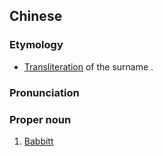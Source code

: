 ==Chinese==
{{zh-forms|gloss=-}}

===Etymology===
* [[transliteration|Transliteration]] of the {{etyl|en|zh}} surname {{m|en|Babbitt}}.

===Pronunciation===
{{zh-pron
|m=bābǐtè
|cat=pn
}}

===Proper noun===
{{zh-proper noun}}

# [[Babbitt]]

{{zh-cat|English surnames}}